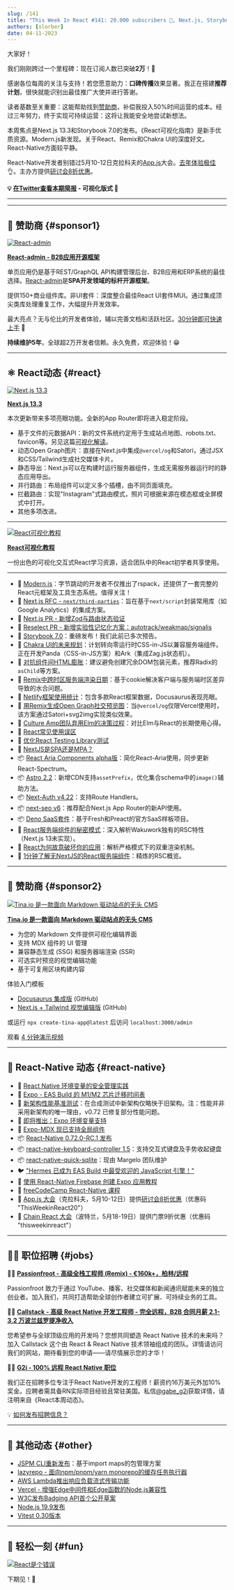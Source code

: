 ```yaml
---
slug: /141
title: "This Week In React #141: 20.000 subscribers 🥳, Next.js, Storybook, React Visualized, Remix, Chakra, Modern.js, Reselect, React-Native Benchmarks, Expo..."
authors: [slorber]
date: 04-11-2023
---
```


大家好！

我们刚刚跨过一个里程碑：现在订阅人数已突破**2万**！🥳️

感谢各位每周的关注与支持！若您愿意助力：**口碑传播**效果显著。我正在搭建**推荐计划**，很快就能识别出最佳推广大使并进行答谢。

读者基数至关重要：这能帮助找到[赞助商](https://thisweekinreact.com/sponsor)，补偿我投入50%时间运营的成本。经过三年努力，终于实现可持续运营：这将让我能安全地尝试新想法。

本周焦点是Next.js 13.3和Storybook 7.0的发布。《React可视化指南》是新手优质资源。Modern.js新发现。关于React、Remix和Chakra UI的深度好文。React-Native方面较平静。

React-Native开发者别错过5月10-12日克拉科夫的[App.js](https://appjs.co/)大会。[去年体验极佳](https://twitter.com/sebastienlorber/status/1536636851230060544)👌。主办方提供[研讨会8折优惠](https://ti.to/appjs/2023/discount/ThisWeekinReact20)。

<!-- truncate -->

**💡 [在Twitter查看本期简报](https://slo.im/thread) - 可视化版式 🎨**

---


<Support />

---

## 💸 赞助商 {#sponsor1}

[![React-admin](/emails/issues/141/react_admin.png)](https://marmelab.com/react-admin/?utm_source=newsletter&utm_term=this-week-in-react)

**[React-admin - B2B应用开源框架](https://marmelab.com/react-admin/?utm_source=newsletter&utm_term=this-week-in-react)**

单页应用仍是基于REST/GraphQL API构建管理后台、B2B应用和ERP系统的最佳选择。[React-admin](https://marmelab.com/react-admin/?utm_source=newsletter&utm_term=this-week-in-react)是**SPA开发领域的标杆开源框架**。

提供150+商业组件库。非UI套件：深度整合最佳React UI套件MUI。通过集成顶尖类库处理重复工作，大幅提升开发效率。

最大亮点？无与伦比的开发者体验，辅以完善文档和活跃社区。[30分钟即可快速上手](https://marmelab.com/react-admin/Tutorial.html) 🚀

**持续维护5年**，全球超2万开发者信赖。永久免费，欢迎体验！😁

---

## ⚛️ React动态 {#react}

[![Next.js 13.3](/emails/issues/141/nextjs13.3.jpg)](https://nextjs.org/blog/next-13-3)

**[Next.js 13.3](https://nextjs.org/blog/next-13-3)**

本次更新带来多项亮眼功能。全新的App Router即将进入稳定阶段。

- 基于文件的元数据API：新的文件系统约定用于生成站点地图、robots.txt、favicon等。另见这篇[可视化解读](https://twitter.com/delba_oliveira/status/1645840553597362176)。
- 动态Open Graph图片：直接在Next.js中集成`@vercel/og`和Satori，通过JSX和CSS/Tailwind生成社交媒体卡片。
- 静态导出：Next.js可以在构建时运行服务器组件，生成无需服务器运行时的静态应用导出。
- 并行路由：布局组件可以定义多个插槽，由不同页面填充。
- 拦截路由：实现"Instagram"式路由模式，照片可根据来源在模态框或全屏模式中打开。
- 其他多项改进。

---

[![React可视化教程](/emails/issues/141/visualized.jpg)](https://react.gg/visualized)

**[React可视化教程](https://react.gg/visualized)**

一份出色的可视化交互式React学习资源，适合团队中的React初学者共享使用。

---

- 👀 [Modern.js](https://modernjs.dev/en)：字节跳动的开发者不仅推出了rspack，还提供了一套完整的React元框架及工具生态系统。值得关注！
- 👀 [Next.js RFC - `next/third-parties`](https://github.com/vercel/next.js/discussions/48256)：旨在基于`next/script`封装常用库（如Google Analytics）的集成方案。
- 👀 [Next.js PR - 新增Zod与路由状态验证](https://github.com/vercel/next.js/pull/46962)
- 👀 [Reselect PR - 新增实验性记忆化方案：autotrack/weakmap/signalis](https://github.com/reduxjs/reselect/pull/605)
- 📜 [Storybook 7.0](https://storybook.js.org/blog/storybook-7-0/)：重磅发布！我们此前已多次预告。
- 📜 [Chakra UI的未来规划](https://www.adebayosegun.com/blog/the-future-of-chakra-ui)：计划转向零运行时CSS-in-JS以兼容服务端组件。正在开发Panda（CSS-in-JS方案）和Ark（集成Zag.js状态机）。
- 📜 [对抗组件间HTML膨胀](https://elisehe.in/2023/03/27/minimal-html-in-design-systems.html)：建议避免创建冗余DOM包装元素，推荐Radix的`asChild`等方案。
- 📜 [Remix中跨时区服务端渲染日期](https://www.jacobparis.com/guides/remix-ssr-dates)：基于cookie解决客户端与服务端时区差异导致的水合问题。
- 📜 [Netlify框架使用统计](https://www.netlify.com/blog/framework-popularity-on-netlify/)：包含多款React框架数据，Docusaurus表现亮眼。
- 📜 [用Remix生成Open Graph社交预览图](https://www.jacobparis.com/guides/remix-og)：当`@vercel/og`仅限Vercel使用时，该方案通过Satori+svg2img实现类似效果。
- 📜 [Culture Amp团队弃用Elm的决策过程](https://kevinyank.com/posts/on-endings-why-how-we-retired-elm-at-culture-amp/)：对比Elm与React的长期使用心得。
- 📜 [React常见使用误区](https://claritydev.net/blog/the-most-common-mistakes-when-using-react)
- 📜 [优化React Testing Library测试](https://claritydev.net/blog/improving-react-testing-library-tests)
- 📜 [NextJS是SPA还是MPA？](https://www.code-insights.dev/posts/nextjs-spa-or-mpa)
- 📦 [React Aria Components alpha版](https://twitter.com/devongovett/status/1643988004577619971)：简化React-Aria使用，同步更新React-Spectrum。
- 📦 [Astro 2.2](https://astro.build/blog/astro-220/)：新增CDN支持`assetPrefix`，优化集合schema中的`image()`辅助方法。
- 📦 [Next-Auth v4.22](https://twitter.com/nextauthjs/status/1645004172725551104)：支持Route Handlers。
- 📦 [next-seo v6](https://github.com/garmeeh/next-seo/releases/tag/v6.0.0)：推荐配合Next.js App Router的新API使用。
- 📦 [Deno SaaS套件](https://github.com/denoland/saaskit)：基于Fresh和Preact的官方SaaS样板项目。
- 🎥 [React服务端组件的秘密模式](https://www.youtube.com/watch?v=ciQdQkT0bZk)：深入解析Wakuwork独有的RSC特性（Next.js 13未实现）。
- 🎥 [React为何故意破坏你的应用](https://www.youtube.com/watch?v=1UOAI7pFDek)：解析严格模式下的双重渲染机制。
- 🎥 [1分钟了解无NextJS的React服务端组件](https://twitter.com/BHolmesDev/status/1643990398824763393)：精炼的RSC概览。

<SubscribeFormEmbed />

---

## 💸 赞助商 {#sponsor2}

[![Tina.io 是一款面向 Markdown 驱动站点的无头 CMS](/emails/issues/140/tinacms.jpg)](https://tina.io/?utm_source=newsletter&utm_term=this-week-in-react)

**[Tina.io 是一款面向 Markdown 驱动站点的无头 CMS](https://tina.io/?utm_source=newsletter&utm_term=this-week-in-react)**

- 为您的 Markdown 文件提供可视化编辑界面
- 支持 MDX 组件的 UI 管理
- 兼容静态生成 (SSG) 和服务器端渲染 (SSR)
- 可选实时预览的视觉编辑功能
- 基于可复用区块构建内容

体验入门模板

- [Docusaurus 集成版](https://github.com/tinacms/tinasaurus) (GitHub)
- [Next.js + Tailwind 视觉编辑版](https://github.com/tinacms/tina-cloud-starter) (GitHub)

或运行 `npx create-tina-app@latest` 后访问 `localhost:3000/admin`

观看 [4 分钟演示视频](https://www.youtube.com/watch?v=zRkeKSZjlyw)

---

## 📱 React-Native 动态 {#react-native}

- 📜 [React Native 环境变量的安全管理实践](https://www.bam.tech/article/managing-environment-variables-securely-in-react-native)
- 📜 [Expo - EAS Build 的 M1/M2 芯片迁移时间表](https://blog.expo.dev/m1-m2-migration-timeline-for-eas-build-22bd6c49f1b3)
- 👀 [新架构性能基准测试](https://github.com/reactwg/react-native-new-architecture/discussions/123)：在合成测试中新架构仅略快于旧架构。注：性能并非采用新架构的唯一理由，v0.72 已修复部分性能问题。
- 👀 [即将推出：Expo 环境变量支持](https://twitter.com/Baconbrix/status/1644731840132169728)
- 👀 [Expo-MDX 现已支持全局组件](https://twitter.com/Baconbrix/status/1645477524606943248)
- 📦 [React-Native 0.72.0-RC.1 发布](https://github.com/facebook/react-native/releases/tag/v0.72.0-rc.1)
- 📦 [react-native-keyboard-controller 1.5](https://twitter.com/ziusko/status/1645322969453932576)：支持交互式键盘及手势收起键盘
- 📦 [react-native-quick-sqlite](https://twitter.com/mrousavy/status/1643991438450114563)：现由 Margelo 团队维护
- 🐦 ["Hermes 已成为 EAS Build 中最受欢迎的 JavaScript 引擎！"](https://twitter.com/expo/status/1645540179724353536)
- 🎥 [使用 React-Native Firebase 创建 Expo 应用教程](https://www.youtube.com/watch?v=mZlKwRV4MC8)
- 🎥 [freeCodeCamp React-Native 课程](https://www.youtube.com/watch?v=obH0Po_RdWk)
- 👥 [App.js 大会](https://appjs.co/)（克拉科夫，5月10-12日）提供[研讨会8折优惠](https://ti.to/appjs/2023/discount/ThisWeekinReact20)（优惠码 "ThisWeekinReact20"）
- 👥 [Chain React 大会](https://chainreactconf.com/)（波特兰，5月18-19日）提供门票9折优惠（优惠码 "thisweekinreact"）

---

## 🧑‍💻 职位招聘 {#jobs}

🧑‍💼 [**Passionfroot - 高级全栈工程师 (Remix) - €160k+，柏林/远程**](https://passionfroot.recruitee.com/o/senior-fullstack-engineer)

Passionfroot 致力于通过 YouTube、播客、社交媒体和新闻通讯赋能未来的独立创业者。加入我们，共同打造帮助全球创作者建立可扩展、可持续业务的工具。

🧑‍💼 [**Callstack - 高级 React Native 开发工程师 - 完全远程，B2B 合同月薪 2.1-3.2 万波兰兹罗提净收入**](https://www.callstack.com/senior-react-native-developer)

您希望参与全球顶级应用的开发吗？您想共同塑造 React Native 技术的未来吗？加入 Callstack 这个由 React & React Native 技术领袖组成的团队。详情请访问我们的网站，期待看到您的申请——请尽情展示您的才华！

🧑‍💼 [**G2i - 100% 远程 React Native 职位**](https://twitter.com/gabe_g2i/status/1563204813881425926?s=20&t=ArRLC77BpRwXXCdx8fnUqw)

我们正在招聘多位专注于React Native开发的工程师！薪资约16万美元外加10%奖金。应聘者需具备RN实际项目经验且常驻美国。私信[@gabe_g2i](https://twitter.com/gabe_g2i)获取详情，请注明来自《React本周动态》。

💡 [如何发布招聘信息？](https://thisweekinreact.com/sponsor)

---

## 🔀 其他动态 {#other}

- [JSPM CLI重新发布](https://jspm.org/jspm-cli)：基于import maps的包管理方案
- [lazyrepo - 面向npm/pnpm/yarn monorepo的缓存任务执行器](https://github.com/ds300/lazyrepo)
- [AWS Lambda推出响应负载流式传输功能](https://aws.amazon.com/fr/about-aws/whats-new/2023/04/aws-lambda-response-payload-streaming/)
- [Vercel - 增强Edge中间件和Edge函数的Node.js兼容性](https://vercel.com/changelog/improved-node-js-compatibility-for-edge-middleware-and-edge-functions)
- [W3C发布Badging API首个公开草案](https://www.w3.org/blog/news/archives/9878)
- [Node.js 19.9发布](https://nodejs.org/en/blog/release/v19.9.0)
- [Vitest 0.30版本](https://twitter.com/sheremet_va/status/1645063635712999427)

---

## 🤭 轻松一刻 {#fun}

[![React是个错误](/emails/issues/141/meme.jpg)](https://twitter.com/sebastienlorber/status/1645823352693506048)

下期见！👋